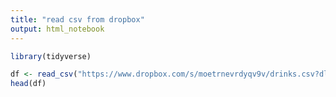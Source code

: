 ---
title: "read csv from dropbox"
output: html_notebook
---

```{r}
library(tidyverse)
```

```{r}
df <- read_csv("https://www.dropbox.com/s/moetrnevrdyqv9v/drinks.csv?dl=1")
head(df)
```


